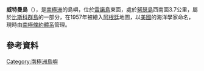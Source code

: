 {{coord|65|44|S|65|49|W|display=title}}

'''威特曼島'''（{{lang-en|Wittmann Island}}），是[[南極洲|南極洲]]的島嶼，位於[[雷諾島|雷諾島]]東面，處於[[努瑟島|努瑟島]]西南面3.7公里，屬於[[比斯科群島|比斯科群島]]的一部分，在1957年被繪入[[阿根廷|阿根廷]]地圖，以[[美國|美國]]的海洋學家命名，現時由[[南極條約體系|南極條約體系]]管理。

==參考資料==
{{usgs-gazetteer}}

{{DEFAULTSORT:Wittmann Island}}
[[Category:南極洲島嶼|Category:南極洲島嶼]]


{{Biscoes-geo-stub}}
